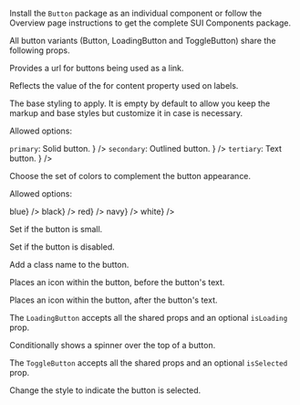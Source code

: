 

<Section contained={true} style={{ paddingTop: 0, paddingBottom: 0 }}>
	<p>
		Install the <Code small={true}>Button</Code> package as an individual
		component or follow the Overview page instructions to get the complete
		SUI Components package.
	</p>
</Section>

<Section title="Shared props" border={true}>
	<p>
		All button variants (Button, LoadingButton and ToggleButton) share the
		following props.
	</p>
	<Section
		title={{ content: 'href', tag: 'string', small: true }}
		style={{ paddingTop: 10, paddingLeft: 20, paddingRight: 0 }}
	>
		<p>Provides a url for buttons being used as a link.</p>
	</Section>
	<Section
		title={{ content: 'htmlFor', tag: 'string', small: true }}
		style={{ paddingTop: 0, paddingLeft: 20, paddingRight: 0 }}
	>
		<p>Reflects the value of the for content property used on labels.</p>
	</Section>
	<Section
		title={{ content: 'appearance', tag: 'string', small: true }}
		style={{ paddingTop: 0, paddingLeft: 20, paddingRight: 0 }}
	>
		<p>
			The base styling to apply. It is empty by default to allow you keep
			the markup and base styles but customize it in case is necessary.
		</p>
		<p>Allowed options:</p>
		<List>
			<span
				label={
					<>
						<Code small={true}>primary</Code>: Solid button.
					</>
				}
			/>
			<span
				label={
					<>
						<Code small={true}>secondary</Code>: Outlined button.
					</>
				}
			/>
			<span
				label={
					<>
						<Code small={true}>tertiary</Code>: Text button.
					</>
				}
			/>
		</List>
	</Section>
	<Section
		title={{ content: 'color', tag: 'string', small: true }}
		style={{ paddingTop: 0, paddingLeft: 20, paddingRight: 0 }}
	>
		<p>Choose the set of colors to complement the button appearance.</p>
		<p>Allowed options:</p>
		<List>
			<span label={<Code small={true}>blue</Code>} />
			<span label={<Code small={true}>black</Code>} />
			<span label={<Code small={true}>red</Code>} />
			<span label={<Code small={true}>navy</Code>} />
			<span label={<Code small={true}>white</Code>} />
		</List>
	</Section>
	<Section
		title={{ content: 'isSmall', tag: 'boolean', small: true }}
		style={{ paddingTop: 0, paddingLeft: 20, paddingRight: 0 }}
	>
		<p>Set if the button is small.</p>
	</Section>
	<Section
		title={{ content: 'isDisabled', tag: 'boolean', small: true }}
		style={{ paddingTop: 0, paddingLeft: 20, paddingRight: 0 }}
	>
		<p>Set if the button is disabled.</p>
	</Section>
	<Section
		title={{ content: 'className', tag: 'string', small: true }}
		style={{ paddingTop: 0, paddingLeft: 20, paddingRight: 0 }}
	>
		<p>Add a class name to the button.</p>
	</Section>
	<Section
		title={{ content: 'iconLead', tag: 'string', small: true }}
		style={{ paddingTop: 0, paddingLeft: 20, paddingRight: 0 }}
	>
		<p>Places an icon within the button, before the button's text.</p>
	</Section>
	<Section
		title={{ content: 'iconTrail', tag: 'string', small: true }}
		style={{
			paddingTop: 0,
			paddingBottom: 0,
			paddingLeft: 20,
			paddingRight: 0,
		}}
	>
		<p>Places an icon within the button, after the button's text.</p>
	</Section>
</Section>

<Section title="Loading button props" contained={true} border={true}>
	<p>
		The <Code small={true}>LoadingButton</Code> accepts all the shared props
		and an optional <Code small={true}>isLoading</Code> prop.
	</p>
	<Section
		title={{ content: 'isLoading', tag: 'boolean', small: true }}
		style={{
			paddingTop: 10,
			paddingBottom: 0,
			paddingLeft: 20,
			paddingRight: 0,
		}}
	>
		<p>Conditionally shows a spinner over the top of a button.</p>
	</Section>
</Section>

<Section title="Toggle button props" contained={true}>
	<p>
		The <Code small={true}>ToggleButton</Code> accepts all the shared props
		and an optional <Code small={true}>isSelected</Code> prop.
	</p>
	<Section
		title={{ content: 'isSelected', tag: 'boolean', small: true }}
		style={{
			paddingTop: 10,
			paddingBottom: 0,
			paddingLeft: 20,
			paddingRight: 0,
		}}
	>
		<p>Change the style to indicate the button is selected.</p>
	</Section>
</Section>
